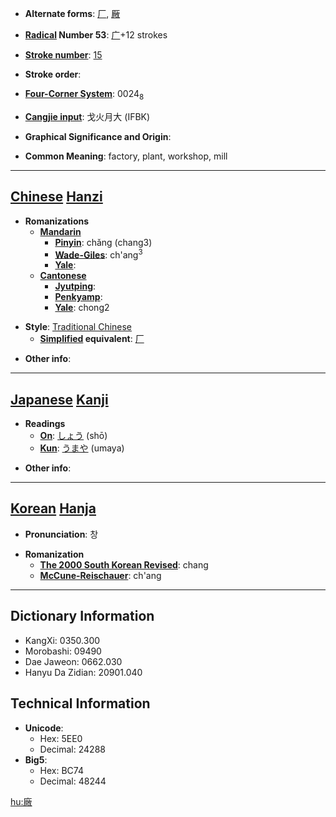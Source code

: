 * '''Alternate forms''': [[厂]], [[厰]]

* '''[[Wiktionary:Chinese radical index| Radical]] Number 53''': [[Wiktionary:Chinese radical index 广|广]]+12 strokes

* '''[[Wiktionary:Chinese total strokes index|Stroke number]]''': [[Wiktionary:Chinese total strokes index 15|15]]

* '''Stroke order''': 

* '''[[Wiktionary:Chinese four corner index|Four-Corner System]]''': 0024<sub>8</sub>

* '''[[Wiktionary:Chinese Cangjie index|Cangjie input]]''': 戈火月大 (IFBK)

* '''Graphical Significance and Origin''': 

* '''Common Meaning''': factory, plant, workshop, mill

----

== [[Chinese]] [[Hanzi]] ==

* '''Romanizations'''
** '''[[Mandarin]]'''
*** '''[[Pinyin]]''': chǎng (chang3)
*** '''[[Wade-Giles]]''': ch'ang<sup>3</sup>
*** '''[[Yale]]''': 
** '''[[Cantonese]]'''
*** '''[[Jyutping]]''':
*** '''[[Penkyamp]]''': 
*** '''[[Yale]]''': chong2

* '''Style''': [[Traditional Chinese]] 
** '''[[Simplified Chinese|Simplified]] equivalent''': [[厂]]

* '''Other info''': 

----

== [[Japanese]] [[Kanji]] ==

* '''Readings'''
** '''[[On]]''': [[しょう]] (shō)
** '''[[Kun]]''': [[うまや]] (umaya)

* '''Other info''':  

----

== [[Korean]] [[Hanja]] ==

* '''Pronunciation''': 창

* '''Romanization'''
** '''[[The 2000 South Korean Revised Romanization|The 2000 South Korean Revised]]''': chang
** '''[[McCune-Reischauer]]''': ch'ang

----

== Dictionary Information ==

* KangXi: 0350.300
* Morobashi: 09490
* Dae Jaweon: 0662.030
* Hanyu Da Zidian: 20901.040

== Technical Information ==

* '''Unicode''':
** Hex: 5EE0
** Decimal: 24288
* '''Big5''':
** Hex: BC74
** Decimal: 48244

[[hu:廠]]